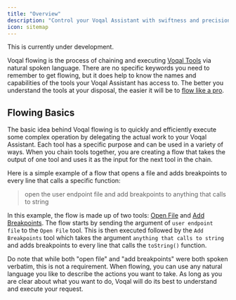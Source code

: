 ```yaml
---
title: "Overview"
description: "Control your Voqal Assistant with swiftness and precision"
icon: sitemap
---
```


<Warning>This is currently under development.</Warning>

Voqal flowing is the process of chaining and executing [Voqal Tools](/tools) via natural spoken language. There are
no specific keywords you need to remember to get flowing, but it does help to know the names and capabilities
of the tools your Voqal Assistant has access to. The better you understand the tools at your disposal,
the easier it will be to [flow like a pro](https://media1.tenor.com/m/IsYdPRq7bjcAAAAC/why-waste-time-when-few-word-do-trick.gif).

## Flowing Basics

The basic idea behind Voqal flowing is to quickly and efficiently execute some complex operation by delegating the actual work to your Voqal Assistant.
Each tool has a specific purpose and can be used in a variety of ways. When you chain tools together, you are creating a
flow that takes the output of one tool and uses it as the input for the next tool in the chain.

Here is a simple example of a flow that opens a file and adds breakpoints to every line that calls a specific function:

> open the user endpoint file and add breakpoints to anything that calls to string

In this example, the flow is made up of two tools: [Open File](/tools/ide/open_file) and [Add Breakpoints](/tools/ide/add_breakpoint).
The flow starts by sending the argument of `user endpoint file` to the `Open File` tool. This is then executed followed by
the `Add Breakpoints` tool which takes the argument `anything that calls to string` and adds breakpoints to every line that
calls the `toString()` function.

Do note that while both "open file" and "add breakpoints" were both spoken verbatim, this is not a requirement. When
flowing, you can use any natural language you like to describe the actions you want to take. As long as you are clear about
what you want to do, Voqal will do its best to understand and execute your request.
